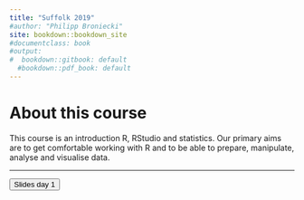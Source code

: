 ```yaml
---
title: "Suffolk 2019"
#author: "Philipp Broniecki"
site: bookdown::bookdown_site
#documentclass: book
#output:
#  bookdown::gitbook: default
  #bookdown::pdf_book: default
---
```


# About this course {-}

This course is an introduction R, RStudio and statistics. Our primary aims are to get comfortable working with R and to be able to prepare, manipulate, analyse and visualise data.

----

<div class="container btn-container">
  <button type = "button" class = "btn btn-lg btn-primary" onclick="window.open('https://github.com/philippbroniecki/statistics1/raw/master/admin/slides day 1.pdf');">Slides day 1</button>
</div>